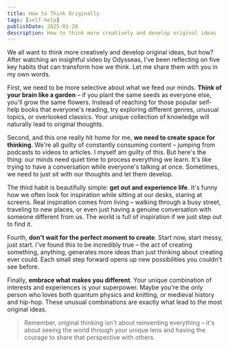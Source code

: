 ```yaml
---
title: How to Think Originally
tags: [self-help]
publishDate: 2025-01-28
description: How to think more creatively and develop original ideas
---
```


We all want to think more creatively and develop original ideas, but how? After watching an insightful video by Odysseas, I've been reflecting on five key habits that can transform how we think. Let me share them with you in my own words.

First, we need to be more selective about what we feed our minds. __Think of your brain like a garden__ – if you plant the same seeds as everyone else, you'll grow the same flowers. Instead of reaching for those popular self-help books that everyone's reading, try exploring different genres, unusual topics, or overlooked classics. Your unique collection of knowledge will naturally lead to original thoughts.

Second, and this one really hit home for me, __we need to create space for thinking__. We're all guilty of constantly consuming content – jumping from podcasts to videos to articles. I myself am guilty of this. But here's the thing: our minds need quiet time to process everything we learn. It's like trying to have a conversation while everyone's talking at once. Sometimes, we need to just sit with our thoughts and let them develop.

The third habit is beautifully simple: __get out and experience life__. It's funny how we often look for inspiration while sitting at our desks, staring at screens. Real inspiration comes from living – walking through a busy street, traveling to new places, or even just having a genuine conversation with someone different from us. The world is full of inspiration if we just step out to find it.

Fourth, __don't wait for the perfect moment to create__. Start now, start messy, just start. I've found this to be incredibly true – the act of creating something, anything, generates more ideas than just thinking about creating ever could. Each small step forward opens up new possibilities you couldn't see before.

Finally, __embrace what makes you different__. Your unique combination of interests and experiences is your superpower. Maybe you're the only person who loves both quantum physics and knitting, or medieval history and hip-hop. These unusual combinations are exactly what lead to the most original ideas.

> Remember, original thinking isn't about reinventing everything – it's about seeing the world through your unique lens and having the courage to share that perspective with others.
